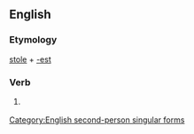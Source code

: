 ==English==

===Etymology===
[[stole]] + [[-est]]

===Verb===
{{en-verb form}}

# {{context|archaic|lang=en}} {{form of|Second-person singular simple past form|steal}}

[[Category:English second-person singular forms]]